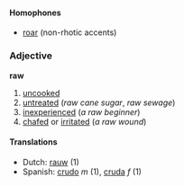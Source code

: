 ====Homophones====
*[[roar]] (non-rhotic accents)

===Adjective===
'''raw'''

#[[uncooked]]
#[[untreated]] (''raw cane sugar'', ''raw sewage'')
#[[inexperienced]] (''a raw beginner'')
#[[chafed]] or [[irritated]] (''a raw wound'')

====Translations====
*Dutch: [[rauw]] (1)
*Spanish: [[crudo]] ''m'' (1), [[cruda]] ''f'' (1)